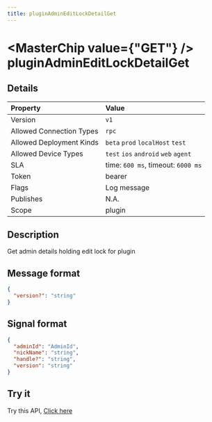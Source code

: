 ```yaml
---
title: pluginAdminEditLockDetailGet
---
```



# <MasterChip value={"GET"} /> pluginAdminEditLockDetailGet

## Details

| Property | Value | 
| :--- | :--- | 
| Version | `v1` |
| Allowed Connection Types | `rpc`  |
| Allowed Deployment Kinds | `beta` `prod` `localHost` `test`  |
| Allowed Device Types | `test` `ios` `android` `web` `agent`  |
| SLA | time: `600 ms`, timeout: `6000 ms` |
| Token | bearer |
| Flags | Log message |
| Publishes | N.A. |
| Scope | plugin |


## Description

Get admin details holding edit lock for plugin

## Message format

```json copy
{
  "version?": "string"
}
```

## Signal format

```json copy
{
  "adminId": "AdminId",
  "nickName": "string",
  "handle?": "string",
  "version": "string"
}
```

## Try it

Try this API, [Click here](https://web.neome.ai/api?path=studio_studioMain_pluginAdminEditLockDetailGet)

